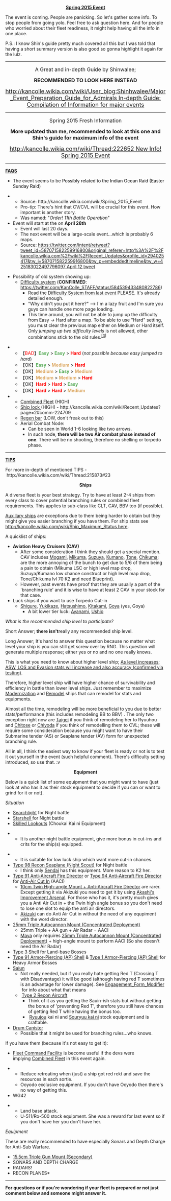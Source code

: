 <center>
'''[[Spring 2015 Event]]'''
</center>
The event is coming. People are panicking. So let's gather some info. To stop people from going yolo. Feel free to ask question here. And for people who worried about their fleet readiness, it might help having all the info in one place.

P.S.: I know Shin's guide pretty much covered all this but I was told that having a short summary version is also good so gonna highlight it again for the lulz.

----

<center>
<font size=3>A Great and in-depth Guide by Shinwalee; </font>

<font size=3>'''RECOMMENDED TO LOOK HERE INSTEAD''' </font>

<font size=4>[[http://kancolle.wikia.com/wiki/User_blog:Shinhwalee/Major_Event_Preparation_Guide_for_Admirals In-depth Guide: Compilation of Information for major events]]</font>
</center>
----

<center>
<font size=3>Spring 2015 Fresh Information </font>

<font size=3>'''More updated than me, recommended to look at this one and Shin's guide for maximum info of the event''' </font>

<font size=4>[[http://kancolle.wikia.com/wiki/Thread:222652 New Info! Spring 2015 Event]]</font>
</center>


----
<u>'''FAQS'''</u>

*The event seems to be <span style="color:rgb(0,0,0);">Possibly related to the Indian Ocean Raid (Easter Sunday Raid)</span>

**Source: http://kancolle.wikia.com/wiki/Spring_2015_Event
**Pro-tip: There's hint that CV/CVL will be crucial for this event. How important is another story.
**Was named: <span style="color:rgb(0,0,0);">"</span>''Order! 11th Battle Operation''<span style="color:rgb(0,0,0);">"</span>
*Event will start at the on '''April 28th'''
**Event will last 20 days.
**The next event will be a large-scale event...which is probably 6 maps.
**Source: [[https://twitter.com/intent/retweet?tweet_id=587071582259916800&original_referer=http%3A%2F%2Fkancolle.wikia.com%2Fwiki%2FRecent_Updates&profile_id=294025417&tw_i=587071582259916800&tw_p=embeddedtimeline&tw_w=425183022497796097 April 12 tweet]]

*Possibility of old system showing up:
**[[Winter 2015 Event|Difficulty system]] ('''CONFIRMED''': https://twitter.com/KanColle_STAFF/status/584539433480822786)
***Read the [[Winter 2015 Event|Difficulty System from last event]] PLEASE. It's already detailed enough.
***"Why didn't you put it here?" --> I'm a lazy fruit and I'm sure you guys can handle one more page loading.
***This time around, you will not be able to jump up the difficulty from Easy -> Hard after a map. To be able to use "Hard" setting, you must clear the previous map either on Medium or Hard itself. Only ''jumping up two difficulty levels'' is not allowed, other combinations stick to the old rules.<sup class="reference" id="cite_ref-2">[http://kancolle.wikia.com/wiki/Thread:222652#cite_note-2 [3]]</sup>

****【<span style="color:rgb(255,0,0);">BAD</span>】'''<span style="color:rgb(85,170,85);">Easy</span>''' > '''<span style="color:rgb(85,170,85);">Easy</span>''' > '''<span style="color:rgb(255,0,0);">Hard</span>''' (''not possible because easy jumped to hard'')
****【OK】'''<span style="color:rgb(85,170,85);">Easy</span>''' > '''<span style="color:rgb(221,170,102);">Medium</span>''' > '''<span style="color:rgb(255,0,0);">Hard</span>'''
****【OK】'''<span style="color:rgb(221,170,102);">Medium</span>''' > '''<span style="color:rgb(85,170,85);">Easy</span>''' > '''<span style="color:rgb(221,170,102);">Medium</span>'''
****【OK】'''<span style="color:rgb(221,170,102);">Medium</span>''' > '''<span style="color:rgb(221,170,102);">Medium</span>''' > '''<span style="color:rgb(255,0,0);">Hard</span>'''
****【OK】'''<span style="color:rgb(255,0,0);">Hard</span>''' > '''<span style="color:rgb(255,0,0);">Hard</span>''' > '''<span style="color:rgb(85,170,85);">Easy</span>'''
****【OK】'''<span style="color:rgb(255,0,0);">Hard</span>''' > '''<span style="color:rgb(255,0,0);">Hard</span>''' > '''<span style="color:rgb(221,170,102);">Medium</span>'''
**[[Combined Fleet]] (HIGH) 
**[[Fall 2014 Event|Ship lock ]] (HIGH) - http://kancolle.wikia.com/wiki/Recent_Updates?page=2#comm-224709
**[[Fall 2013 Event|Regen bar]] (LOW, don't freak out to this)
**Aerial Combat Node:
***Can be seen in World 1-6 looking like two arrows.
***In such node, '''there will be two Air combat phase instead of one'''. There will be no shooting, therefore no shelling or torpedo phase.
----

<u>'''TIPS'''</u>

For more in-depth of mentioned TIPS - http://kancolle.wikia.com/wiki/Thread:215873#23

<center>
'''Ships'''
</center>

A diverse fleet is your best strategy. Try to have at least 2-4 ships from every class to cover potential branching rules or combined fleet requirements. This applies to sub-class like CLT, CAV, BBV too (if possible).

[[Auxiliary Ships|Auxillary ships]] are exceptions due to them being harder to obtain but they might give you easier branching if you have them. For ship stats see [[http://kancolle.wikia.com/wiki/Ship_Maximum_Status here]].

A quicklist of ships:

*'''Aviation Heavy Cruisers (CAV)'''
** After some consideration I think they should get a special mention. CAV includes [[Mogami]], [[Mikuma]], [[Suzuya]], [[Kumano]], [[Tone]], [[Chikuma]]; are the more annoying of the bunch to get due to 5/6 of them being a pain to obtain (Mikuma LSC or high level map drop, Suzuya/Kumano low chance construct or high level map drop, Tone/Chikuma lvl 70 K2 and need Blueprint).
** However, past events have proof that they are usually a part of the 'branching rule' and it is wise to have at least 2 CAV in your stock for that case.
*Luck ships if you want to use Torpedo Cut-in
**[[Shigure]], [[Yukikaze]], [[Hatsushimo]], [[Kitakami]], [[Goya]] (yes, Goya)
***A bit lower tier luck: [[Ayanami]], [[Ushio]]


''What is the recommended ship level to participate?''

Short Answer; '''there isn't '''really any recommended ship level.

Long Answer; It's hard to answer this question because no matter what level your ship is you can still get screw over by RNG. This question will generate multiple response; either yes or no and no one really knows.

This is what you need to know about higher level ship; [http://kancolle.wikia.com/wiki/Tutorial:_FAQ#If_I_can_raise_stats_with_modernization.2C_what.27s_the_point_of_leveling_up.3F As level increases; ASW, LOS and Evasion stats will increase and also accuracy (confirmed via testing)]. 

Therefore, higher level ship will have higher chance of survivability and efficiency in battle than lower level ships. Just remember to maximize [[Modernization]] and [[Remodel]] ships that can remodel for stats and equipments.

Almost all the time, remodeling will be more beneficial to you due to better stats/performance (this includes remodeling BB to BBV) . The only two exception right now are [[Taigei]] if you think of remodeling her to Ryuuhou and [[Chitose]] or [[Chiyoda]] if you think of remodelling them to CVL; these will require some consideration because you might want to have their Submarine tender (AS) or Seaplane tender (AV) form for unexpected branching rule.

All in all, I think the easiest way to know if your fleet is ready or not is to test it out yourself in the event (such helpful comment). There's difficulty setting introduced, so use that. :v

<center>'''Equipment'''</center>

Below is a quick list of some equipment that you might want to have (just look at who has it as their stock equipment to decide if you can or want to grind for it or not). 

''Situation''

*[[Searchlight]] for Night battle
*[[Star Shell|Starshell ]] for Night battle
*<p style="margin-bottom:1em;color:rgb(0,0,0);">[http://kancolle.wikia.com/wiki/Skilled_Lookouts Skilled Lookouts] (Choukai Kai ni Equipment)</p>

**It is another night battle equipment, give more bonus in cut-ins and crits for the ship(s) equipped.

**It is suitable for low luck ship which want more cut-in chances.
*[[Type 98 Recon Seaplane (Night Scout)]] for Night battle
**I think only [[Sendai]] has this equipment. More reason to K2 her.
*[[Type 91 Anti-Aircraft Fire Director]] or [[Type 94 Anti-Aircraft Fire Director]] for [http://kancolle.wikia.com/wiki/Combat#Anti-Air_Cut-In Anti-Air Cut In] (AACI)
**[[10cm Twin High-angle Mount + Anti-Aircraft Fire Director]] are rarer. Except getting it via Akizuki you need to get it by using [[Akashi's Improvement Arsenal]]. For those who has it, it's pretty much gives you a Anti Air Cut in + the Twin high angle bonus so you don't need to lose one slot to equip the anti air directors.
**[[Akizuki]] can do Anti Air Cut in without the need of any equpiment with the word director. 
*[http://kancolle.wikia.com/wiki/25mm_Triple_Autocannon_Mount_(Concentrated_Deployment) 25mm Triple Autocannon Mount (Concentrated Deployment)]
**25mm Triple + AA gun + Air Radar = AACI
**[[Maya]] only requires [http://kancolle.wikia.com/wiki/25mm_Triple_Autocannon_Mount_(Concentrated_Deployment) 25mm Triple Autocannon Mount (Concentrated Deployment)] + high-angle mount to perform AACI (So she doesn't need the Air Radar)
*[[Type 3 Shell]] for Land-base Bosses
*[[Type 91 Armor-Piercing (AP) Shell]] & [[Type 1 Armor-Piercing (AP) Shell]] for Heavy Armor Bosses
*[[Saiun]]
**Not really needed, but if you really hate getting Red T (Crossing T with Disadvantage) it will be good (although having red T sometimes is an advantage for lower damage). See [http://kancolle.wikia.com/wiki/Combat#Engagement_Form_Modifier Engagement_Form_Modifier]  for info about what that means
** [[Type 2 Recon Aircraft]]
*** Think of it as you getting the Sauin-ish stats but without getting the bonus of 'preventing Red T', therefore you still have chances of getting Red T while having the bonus too.
***  [[Ryuujou]] kai ni and [[Souryuu|Souryuu kai ni]] stock equipment and is craftable.
*[[Drum Canister]]
**Possible that it might be used for branching rules...who knows.
If you have them (because it's not easy to get it):

*<p style="margin-bottom:1em;color:rgb(0,0,0);margin-top:0px!important;">[http://kancolle.wikia.com/wiki/Fleet_Command_Facility Fleet Command Facility] is become useful if the devs were implying [http://kancolle.wikia.com/wiki/Combined_Fleet Combined Fleet] in this event again.</p>

**Reduce retreating when (just) a ship got red rekt and save the resources in each sortie.
**Ooyodo exclusive equipment. If you don't have Ooyodo then there's no way of getting this.
*<p style="margin-bottom:1em;color:rgb(0,0,0);margin-top:0px!important;">WG42</p>

**Land base attack. 
**U-511/Ro-500 stock equipment. She was a reward for last event so if you don't have her you don't have her.

''Equipment''

These are really recommended to have especially Sonars and Depth Charge for Anti-Sub Warfare.

*[[15.5cm Triple Gun Mount (Secondary)]]
* SONARS AND DEPTH CHARGE
* RADARS!
* RECON PLANES*

----

'''For questions or if you're wondering if your fleet is prepared or not just comment below and someone might answer it.'''<ac_metadata title="[Spring 2015 Pre-Event]: Some FAQS, Tips and Q&amp;A" notify_everyone="1429905525"> </ac_metadata>